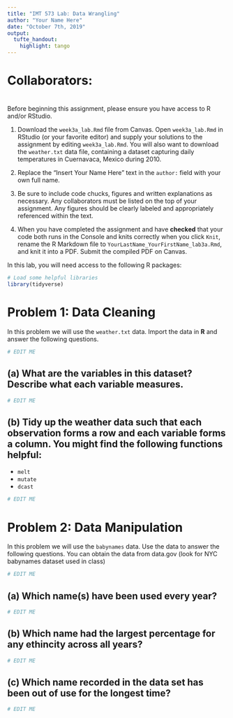 ---
title: "IMT 573 Lab: Data Wrangling"
author: "Your Name Here"
date: "October 7th, 2019"
output: 
  tufte_handout:
    highlight: tango
---

\marginnote{\textcolor{blue}{Don't forget to list the full names of your collaborators!}}

# Collaborators: 

# \textbf{Instructions:}

Before beginning this assignment, please ensure you have access to R and/or RStudio. 

1. Download the `week3a_lab.Rmd` file from Canvas. Open `week3a_lab.Rmd` in RStudio (or your favorite editor) and supply your solutions to the assignment by editing `week3a_lab.Rmd`. You will also want to download the `weather.txt` data file, containing a dataset capturing daily temperatures in Cuernavaca, Mexico during 2010. 

2. Replace the "Insert Your Name Here" text in the `author:` field with your own full name.

3. Be sure to include code chucks, figures and written explanations as necessary. Any collaborators must be listed on the top of your assignment. Any figures should be clearly labeled and appropriately referenced within the text. 

4. When you have completed the assignment and have **checked** that your code both runs in the Console and knits correctly when you click `Knit`, rename the R Markdown file to `YourLastName_YourFirstName_lab3a.Rmd`, and knit it into a PDF. Submit the compiled PDF on Canvas.

In this lab, you will need access to the following R packages:

```{r Setup, message=FALSE}
# Load some helpful libraries
library(tidyverse)
```

# Problem 1: Data Cleaning 

In this problem we will use the `weather.txt` data. Import the data in **R** and answer the following questions.

\marginnote{\textcolor{red}{Hint: You might find the function \texttt{read.table()} useful here.}}

```{r}
# EDIT ME
```

## (a) What are the variables in this dataset? Describe what each variable measures. 

\marginnote{\textcolor{red}{Hint: There are five variables of interest here.}}

```{r}
# EDIT ME
```

## (b) Tidy up the weather data such that each observation forms a row and each variable forms a column. You might find the following functions helpful:

- `melt` 
- `mutate`
- `dcast`

```{r}
# EDIT ME
```

# Problem 2: Data Manipulation

In this problem we will use the `babynames` data. Use the data to answer the following questions. You can obtain the data from data.gov (look for NYC babynames dataset used in class)

```{r}
# EDIT ME
```

## (a) Which name(s) have been used every year?
```{r}
# EDIT ME
```

## (b) Which name had the largest percentage for any ethincity across all years?
```{r}
# EDIT ME
```

## (c) Which name recorded in the data set has been out of use for the longest time?
```{r}
# EDIT ME
```